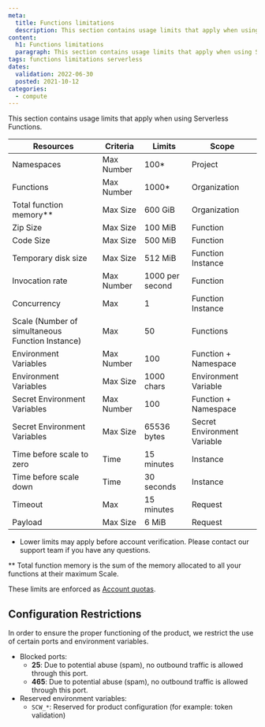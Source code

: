 ```yaml
---
meta:
  title: Functions limitations
  description: This section contains usage limits that apply when using Serverless Functions.
content:
  h1: Functions limitations
  paragraph: This section contains usage limits that apply when using Serverless Functions.
tags: functions limitations serverless
dates:
  validation: 2022-06-30
  posted: 2021-10-12
categories:
  - compute
---
```


This section contains usage limits that apply when using Serverless Functions.

| Resources                                        | Criteria   | Limits          | Scope                       |
|--------------------------------------------------|------------|-----------------|-----------------------------|
| Namespaces                                       | Max Number | 100*            | Project                     |
| Functions                                        | Max Number | 1000*           | Organization                |
| Total function memory\**                         | Max Size   | 600 GiB         | Organization                |
| Zip Size                                         | Max Size   | 100 MiB         | Function                    |
| Code Size                                        | Max Size   | 500 MiB         | Function                    |
| Temporary disk size                              | Max Size   | 512 MiB         | Function Instance           |
| Invocation rate                                  | Max Number | 1000 per second | Function                    |
| Concurrency                                      | Max        | 1               | Function Instance           |
| Scale (Number of simultaneous Function Instance) | Max        | 50              | Functions                   |
| Environment Variables                            | Max Number | 100             | Function + Namespace        |
| Environment Variables                            | Max Size   | 1000 chars      | Environment Variable        |
| Secret Environment Variables                     | Max Number | 100             | Function + Namespace        |
| Secret Environment Variables                     | Max Size   | 65536 bytes     | Secret Environment Variable |
| Time before scale to zero                        | Time       | 15 minutes      | Instance                    |
| Time before scale down                           | Time       | 30 seconds      | Instance                    |
| Timeout                                          | Max        | 15 minutes      | Request                     |
| Payload                                          | Max Size   | 6 MiB           | Request                     |

* Lower limits may apply before account verification. Please contact our support team if you have any questions.

\** Total function memory is the sum of the memory allocated to all your functions at their maximum Scale.

These limits are enforced as [Account quotas](/console/my-account/reference-content/account-quotas/#serverless-functions).

## Configuration Restrictions

In order to ensure the proper functioning of the product, we restrict the use of certain ports and environment variables.

* Blocked ports:
  * **25**: Due to potential abuse (spam), no outbound traffic is allowed through this port.
  * **465**: Due to potential abuse (spam), no outbound traffic is allowed through this port.
* Reserved environment variables:
  * `SCW_*`: Reserved for product configuration (for example: token validation)
